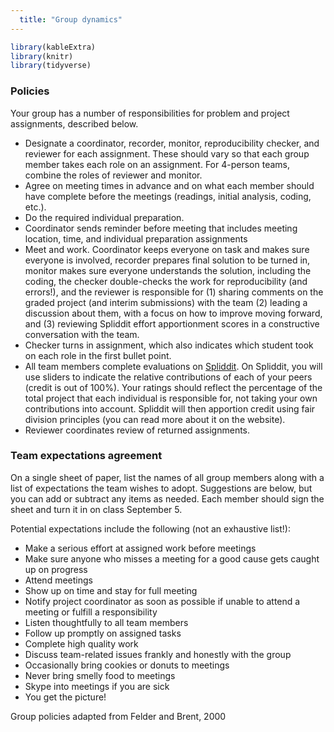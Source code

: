 ```yaml
---
  title: "Group dynamics"
---
```

  
```r
library(kableExtra)
library(knitr)
library(tidyverse)
```

### Policies

Your group has a number of responsibilities for problem and project assignments, described below.

- Designate a coordinator, recorder, monitor, reproducibility checker, and reviewer for each assignment. These should vary so that each group member takes each role on an assignment. For 4-person teams, combine the roles of reviewer and monitor.
- Agree on meeting times in advance and on what each member should have complete before the meetings (readings, initial analysis, coding, etc.).
- Do the required individual preparation.
- Coordinator sends reminder before meeting that includes meeting location, time, and individual preparation assignments
- Meet and work. Coordinator keeps everyone on task and makes sure everyone is involved, recorder prepares final solution to be turned in, monitor makes sure everyone understands the solution, including the coding, the checker double-checks the work for reproducibility (and errors!), and the reviewer is responsible for (1) sharing comments on the graded project (and interim submissions) with the team (2) leading a discussion about them, with a focus on how to improve moving forward, and (3) reviewing Spliddit effort apportionment scores in a constructive conversation with the team.
- Checker turns in assignment, which also indicates which student took on each role in the first bullet point.
- All team members complete evaluations on [Spliddit](http://www.spliddit.org). On Spliddit, you will use sliders to indicate the relative contributions of each of your peers (credit is out of 100%). Your ratings should reflect the percentage of the total project that each individual is responsible for, not taking your own contributions into account. Spliddit will then apportion credit using fair division principles (you can read more about it on the website).
- Reviewer coordinates review of returned assignments.

### Team expectations agreement

On a single sheet of paper, list the names of all group members along with a list of expectations the team wishes to adopt.  Suggestions are below, but you can add or subtract any items as needed. Each member should sign the sheet and turn it in on class September 5.

Potential expectations include the following (not an exhaustive list!):

- Make a serious effort at assigned work before meetings
- Make sure anyone who misses a meeting for a good cause gets caught up on progress
- Attend meetings
- Show up on time and stay for full meeting
- Notify project coordinator as soon as possible if unable to attend a meeting or fulfill a responsibility
- Listen thoughtfully to all team members
- Follow up promptly on assigned tasks
- Complete high quality work
- Discuss team-related issues frankly and honestly with the group
- Occasionally bring cookies or donuts to meetings
- Never bring smelly food to meetings
- Skype into meetings if you are sick
- You get the picture!



<tiny> Group policies adapted from Felder and Brent, 2000 </tiny>